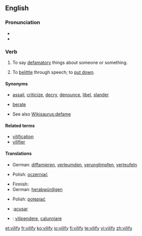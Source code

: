 {{was wotd|2007|February|27}}
==English==

===Pronunciation===
* {{IPA|/'vɪl.ɪ.faɪ/}}
* {{audio|en-us-vilify.ogg|Audio (US)}}

===Verb===
{{en-verb|vilif|i|ed}}

# {{transitive}} To say [[defamatory]] things about someone or something.
# {{transitive}} To [[belittle]] through speech; to [[put down]].

====Synonyms====
* {{sense|say defamatory things about}} [[assail]], [[criticize]], [[decry]], [[denounce]], [[libel]], [[slander]]
* {{sense|belittle, put down}} [[berate]]
* See also [[Wikisaurus:defame]]

====Related terms====
* [[vilification]]
* [[vilifier]]

====Translations====
{{trans-top|say defamatory things about}}
* German: [[diffamieren]], [[verleumden]], [[verunglimpfen]], [[verteufeln]]
{{trans-mid}}
* Polish: [[oczerniać]]
{{trans-bottom}}

{{trans-top|denounce, belittle through speech}}
* Finnish: {{t-|fi|panetella}}
* German: [[herabwürdigen]]
{{trans-mid}}
* Polish: [[potępiać]]
{{trans-bottom}}

{{checktrans}}
* {{ttbc|Spanish}}:[[acusar]]
* {{ttbc|Italian}}: [[vilipendere]], [[calunniare]]

[[et:vilify]]
[[fr:vilify]]
[[ko:vilify]]
[[io:vilify]]
[[fi:vilify]]
[[te:vilify]]
[[vi:vilify]]
[[zh:vilify]]
